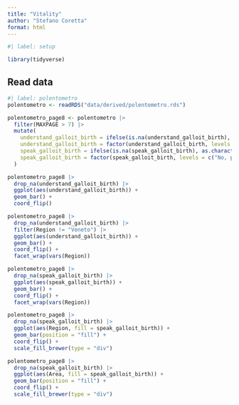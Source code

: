 ```yaml
---
title: "Vitality"
author: "Stefano Coretta"
format: html
---
```


```r
#| label: setup

library(tidyverse)
```

## Read data

```r
#| label: polentometro
polentometro <- readRDS("data/derived/polentometro.rds")

polentometro_page8 <- polentometro |> 
  filter(MAXPAGE > 7) |> 
  mutate(
    understand_galloit_birth = ifelse(is.na(understand_galloit_birth), as.character(understand), as.character(understand_galloit_birth)),
    understand_galloit_birth = factor(understand_galloit_birth, levels = c("No, per niente", "Sì, ma molto poco", "Così così", "Sì, lo capisco", "Sì, lo capisco molto bene")),
    speak_galloit_birth = ifelse(is.na(speak_galloit_birth), as.character(speak), as.character(speak_galloit_birth)),
    speak_galloit_birth = factor(speak_galloit_birth, levels = c("No, per niente", "Sì, ma molto poco", "Così così", "Sì, lo parlo bene", "Sì, lo parlo molto bene"))
  )
```

```r
polentometro_page8 |> 
  drop_na(understand_galloit_birth) |> 
  ggplot(aes(understand_galloit_birth)) +
  geom_bar() +
  coord_flip()

polentometro_page8 |> 
  drop_na(understand_galloit_birth) |> 
  filter(Region != "Veneto") |> 
  ggplot(aes(understand_galloit_birth)) +
  geom_bar() +
  coord_flip() +
  facet_wrap(vars(Region))
```

```r
polentometro_page8 |> 
  drop_na(speak_galloit_birth) |> 
  ggplot(aes(speak_galloit_birth)) +
  geom_bar() +
  coord_flip() +
  facet_wrap(vars(Region))

polentometro_page8 |> 
  drop_na(speak_galloit_birth) |> 
  ggplot(aes(Region, fill = speak_galloit_birth)) +
  geom_bar(position = "fill") +
  coord_flip() +
  scale_fill_brewer(type = "div")

polentometro_page8 |> 
  drop_na(speak_galloit_birth) |> 
  ggplot(aes(Area, fill = speak_galloit_birth)) +
  geom_bar(position = "fill") +
  coord_flip() +
  scale_fill_brewer(type = "div")
```

